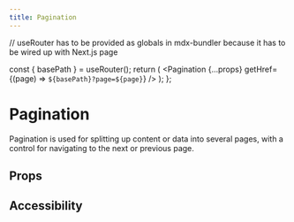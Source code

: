 ```yaml
---
title: Pagination
---
```


// useRouter has to be provided as globals in mdx-bundler because it has to be wired up with Next.js page

  const { basePath } = useRouter();
  return (
    <Pagination {...props} getHref={(page) => `${basePath}?page=${page}`} />
  );
};

# Pagination

Pagination is used for splitting up content or data into several pages, with a control for navigating to the next or previous page.

<DocsPagination page={1} totalPages={5} />

## Props

<Props component={Pagination} />

## Accessibility
